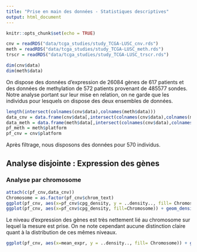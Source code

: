 ```yaml
---
title: "Prise en main des données - Statistiques descriptives"
output: html_document
---
```


```r
knitr::opts_chunk$set(echo = TRUE)
```


```r
cnv = readRDS("data/tcga_studies/study_TCGA-LUSC_cnv.rds")
meth = readRDS("data/tcga_studies/study_TCGA-LUSC_meth.rds")
trscr = readRDS("data/tcga_studies/study_TCGA-LUSC_trscr.rds")
```

```r
dim(cnv$data)
dim(meth$data)
```

On dispose des données d'expression de 26084 gènes de 617 patients et des données de methylation de 572 patients provenant de 485577 sondes. Notre analyse portant sur leur mise en relation, on ne garde que les individus pour lesquels on dispose des deux ensembles de données.

```r
length(intersect(colnames(cnv$data),colnames(meth$data)))
data_cnv = data.frame(cnv$data[,intersect(colnames(cnv$data),colnames(meth$data))])
data_meth = data.frame(meth$data[,intersect(colnames(cnv$data),colnames(meth$data))])
pf_meth = meth$platform
pf_cnv = cnv$platform
```

Après filtrage, nous disposons des données pour 570 individus.

## Analyse disjointe : Expression des gènes

### Analyse par chromosome

```r
attach(c(pf_cnv,data_cnv))
Chromosome = as.factor(pf_cnv$chrom_text)
ggplot(pf_cnv, aes(x=pf_cnv$cpg_density, y = ..density.., fill= Chromosome)) + geom_histogram(position = "dodge")+stat_bin(bins=45,binwidth = 0.0005) + xlab("CpG Density") + xlim(0,0.075)
ggplot(pf_cnv, aes(x=pf_cnv$cpg_density, fill=Chromosome)) + geom_density(alpha=.3)
```

Le niveau d'expression des gènes est très nettement lié au chromosome sur lequel la mesure est prise. On ne note cependant aucune distinction claire quant à la distribution de ces mêmes niveaux.

```r
ggplot(pf_cnv, aes(x=mean_expr, y = ..density.., fill= Chromosome)) + geom_histogram(position = "dodge")+stat_bin(bins=50,binwidth = 0.005) + xlab("Mean Gene Expression")+ xlim(min(mean_expr),max(mean_expr))+ylim(0,150)
```

































